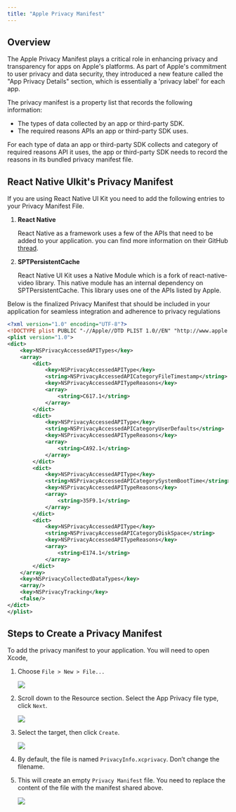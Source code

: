 ```yaml
---
title: "Apple Privacy Manifest"
---
```


## Overview

The Apple Privacy Manifest plays a critical role in enhancing privacy and transparency for apps on Apple's platforms. As part of Apple's commitment to user privacy and data security, they introduced a new feature called the "App Privacy Details" section, which is essentially a 'privacy label' for each app.

The privacy manifest is a property list that records the following information:

* The types of data collected by an app or third-party SDK.
* The required reasons APIs an app or third-party SDK uses.

For each type of data an app or third-party SDK collects and category of required reasons API it uses, the app or third-party SDK needs to record the reasons in its bundled privacy manifest file.

## React Native UIkit's Privacy Manifest

If you are using React Native UI Kit you need to add the following entries to your Privacy Manifest File.

1. **React Native**

   React Native as a framework uses a few of the APIs that need to be added to your application. you can find more information on their GitHub [thread](https://github.com/react-native-community/discussions-and-proposals/discussions/776).

2. **SPTPersistentCache**

   React Native UI Kit uses a Native Module which is a fork of react-native-video library. This native module has an internal dependency on SPTPersistentCache. This library uses one of the APIs listed by Apple.

Below is the finalized Privacy Manifest that should be included in your application for seamless integration and adherence to privacy regulations

```xml PrivacyInfo.xcprivacy
<?xml version="1.0" encoding="UTF-8"?>
<!DOCTYPE plist PUBLIC "-//Apple//DTD PLIST 1.0//EN" "http://www.apple.com/DTDs/PropertyList-1.0.dtd">
<plist version="1.0">
<dict>
    <key>NSPrivacyAccessedAPITypes</key>
    <array>
        <dict>
            <key>NSPrivacyAccessedAPIType</key>
            <string>NSPrivacyAccessedAPICategoryFileTimestamp</string>
            <key>NSPrivacyAccessedAPITypeReasons</key>
            <array>
                <string>C617.1</string>
            </array>
        </dict>
        <dict>
            <key>NSPrivacyAccessedAPIType</key>
            <string>NSPrivacyAccessedAPICategoryUserDefaults</string>
            <key>NSPrivacyAccessedAPITypeReasons</key>
            <array>
                <string>CA92.1</string>
            </array>
        </dict>
        <dict>
            <key>NSPrivacyAccessedAPIType</key>
            <string>NSPrivacyAccessedAPICategorySystemBootTime</string>
            <key>NSPrivacyAccessedAPITypeReasons</key>
            <array>
                <string>35F9.1</string>
            </array>
        </dict>
        <dict>
            <key>NSPrivacyAccessedAPIType</key>
            <string>NSPrivacyAccessedAPICategoryDiskSpace</string>
            <key>NSPrivacyAccessedAPITypeReasons</key>
            <array>
                <string>E174.1</string>
            </array>
        </dict>
    </array>
    <key>NSPrivacyCollectedDataTypes</key>
    <array/>
    <key>NSPrivacyTracking</key>
    <false/>
</dict>
</plist>
```

## Steps to Create a Privacy Manifest

To add the privacy manifest to your application. You will need to open Xcode,

1. Choose `File > New > File...`

   <Frame>
     <img src="/images/edbeb017-apple-privacy-manifest-creation-step-1-final-cd4857dcb14e91234b4301316ab60c1b.png" />
   </Frame>
2. Scroll down to the Resource section. Select the App Privacy file type, click `Next`.

   <Frame>
     <img src="/images/ce4cc7d2-apple-privacy-manifest-creation-step-2-final-ad9e619b088e69e38354074beadf2958.png" />
   </Frame>
3. Select the target, then click `Create`.

   <Frame>
     <img src="/images/28e6426a-apple-privacy-manifest-creation-step-3-final-37aec52c41b310a71bfb28cfb7a4846b.png" />
   </Frame>
4. By default, the file is named `PrivacyInfo.xcprivacy`. Don’t change the filename.
5. This will create an empty `Privacy Manifest` file. You need to replace the content of the file with the manifest shared above.

   <Frame>
     <img src="/images/80bdf608-apple-privacy-manifest-creation-step-5-final-7567e6092b96a6c3ad7d44c2a30bcb12.png" />
   </Frame>
